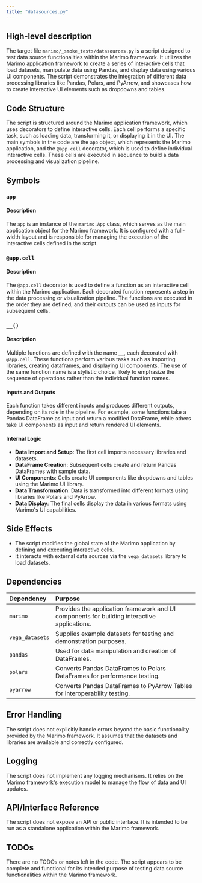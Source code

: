 ```yaml
---
title: "datasources.py"
---
```


## High-level description

The target file `marimo/_smoke_tests/datasources.py` is a script designed to test data source functionalities within the Marimo framework. It utilizes the Marimo application framework to create a series of interactive cells that load datasets, manipulate data using Pandas, and display data using various UI components. The script demonstrates the integration of different data processing libraries like Pandas, Polars, and PyArrow, and showcases how to create interactive UI elements such as dropdowns and tables.

## Code Structure

The script is structured around the Marimo application framework, which uses decorators to define interactive cells. Each cell performs a specific task, such as loading data, transforming it, or displaying it in the UI. The main symbols in the code are the `app` object, which represents the Marimo application, and the `@app.cell` decorator, which is used to define individual interactive cells. These cells are executed in sequence to build a data processing and visualization pipeline.

## Symbols

### `app`
#### Description
The `app` is an instance of the `marimo.App` class, which serves as the main application object for the Marimo framework. It is configured with a full-width layout and is responsible for managing the execution of the interactive cells defined in the script.

### `@app.cell`
#### Description
The `@app.cell` decorator is used to define a function as an interactive cell within the Marimo application. Each decorated function represents a step in the data processing or visualization pipeline. The functions are executed in the order they are defined, and their outputs can be used as inputs for subsequent cells.

### `__()`
#### Description
Multiple functions are defined with the name `__`, each decorated with `@app.cell`. These functions perform various tasks such as importing libraries, creating dataframes, and displaying UI components. The use of the same function name is a stylistic choice, likely to emphasize the sequence of operations rather than the individual function names.

#### Inputs and Outputs
Each function takes different inputs and produces different outputs, depending on its role in the pipeline. For example, some functions take a Pandas DataFrame as input and return a modified DataFrame, while others take UI components as input and return rendered UI elements.

#### Internal Logic
- **Data Import and Setup**: The first cell imports necessary libraries and datasets.
- **DataFrame Creation**: Subsequent cells create and return Pandas DataFrames with sample data.
- **UI Components**: Cells create UI components like dropdowns and tables using the Marimo UI library.
- **Data Transformation**: Data is transformed into different formats using libraries like Polars and PyArrow.
- **Data Display**: The final cells display the data in various formats using Marimo's UI capabilities.

## Side Effects

- The script modifies the global state of the Marimo application by defining and executing interactive cells.
- It interacts with external data sources via the `vega_datasets` library to load datasets.

## Dependencies

| Dependency     | Purpose                                                                 |
|:---------------|:------------------------------------------------------------------------|
| `marimo`       | Provides the application framework and UI components for building interactive applications. |
| `vega_datasets`| Supplies example datasets for testing and demonstration purposes.        |
| `pandas`       | Used for data manipulation and creation of DataFrames.                   |
| `polars`       | Converts Pandas DataFrames to Polars DataFrames for performance testing. |
| `pyarrow`      | Converts Pandas DataFrames to PyArrow Tables for interoperability testing.|

## Error Handling

The script does not explicitly handle errors beyond the basic functionality provided by the Marimo framework. It assumes that the datasets and libraries are available and correctly configured.

## Logging

The script does not implement any logging mechanisms. It relies on the Marimo framework's execution model to manage the flow of data and UI updates.

## API/Interface Reference

The script does not expose an API or public interface. It is intended to be run as a standalone application within the Marimo framework.

## TODOs

There are no TODOs or notes left in the code. The script appears to be complete and functional for its intended purpose of testing data source functionalities within the Marimo framework.